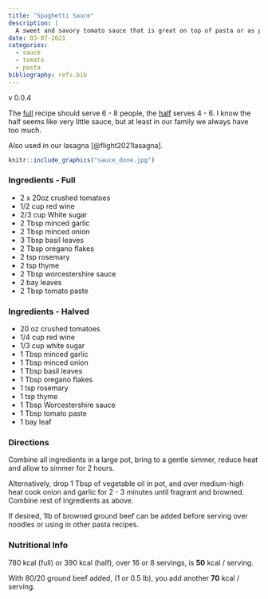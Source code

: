 ```yaml
---
title: "Spaghetti Sauce"
description: |
  A sweet and savory tomato sauce that is great on top of pasta or as part of a lasagna.
date: 03-07-2021
categories:
  - sauce
  - tomato
  - pasta
bibliography: refs.bib
---
```


v 0.0.4

The [full](#ingredients---full) recipe should serve 6 - 8 people, the [half](#ingredients---halved) serves 4 - 6. I know the half seems like very little sauce, but at least in our family we always have too much.

Also used in our lasagna [@flight2021lasagna].

```r
knitr::include_graphics("sauce_done.jpg")
```

### Ingredients - Full

* 2 x 20oz crushed tomatoes
* 1/2 cup red wine
* 2/3 cup White sugar
* 2 Tbsp minced garlic
* 2 Tbsp minced onion
* 3 Tbsp basil leaves
* 2 Tbsp oregano flakes
* 2 tsp rosemary
* 2 tsp thyme
* 2 Tbsp worcestershire sauce
* 2 bay leaves
* 2 Tbsp tomato paste

### Ingredients - Halved

* 20 oz crushed tomatoes
* 1/4 cup red wine
* 1/3 cup white sugar
* 1 Tbsp minced garlic
* 1 Tbsp minced onion
* 1 Tbsp basil leaves
* 1 Tbsp oregano flakes
* 1 tsp rosemary
* 1 tsp thyme
* 1 Tbsp Worcestershire sauce
* 1 Tbsp tomato paste
* 1 bay leaf


### Directions

Combine all ingredients in a large pot, bring to a gentle simmer, reduce heat and allow to simmer for 2 hours. 

Alternatively, drop 1 Tbsp of vegetable oil in pot, and over medium-high heat cook onion and garlic for 2 - 3 minutes until fragrant and browned.
Combine rest of ingredients as above.

If desired, 1lb of browned ground beef can be added before serving over noodles or using in other pasta recipes.

### Nutritional Info

780 kcal (full) or 390 kcal (half), over 16 or 8 servings, is **50** kcal / serving.

With 80/20 ground beef added, (1 or 0.5 lb), you add another **70** kcal / serving.
